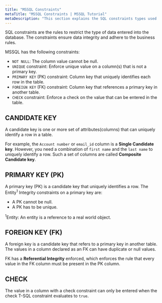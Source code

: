 ```yaml
---
title: "MSSQL Constraints"
metaTitle: "MSSQL Constraints | MSSQL Tutorial"
metaDescription: "This section explains the SQL constraints types used to enforce data integrity in SQL Server"
---
```


SQL constraints are the rules to restrict the type of data entered into the database.
The constraints ensure data integrity and adhere to the business rules.

MSSQL has the following constraints:

* `NOT NULL`: The column value cannot be null.
* `UNIQUE` constraint: Enforce unique value on a column(s) that is not a primary key.
* `PRIMARY KEY` (PK) constraint: Column key that uniquely identifies each row in the table.
* `FOREIGN KEY` (FK) constraint: Column key that references a primary key in another table.
* `CHECK` constraint: Enforce a check on the value that can be entered in the table.

## CANDIDATE KEY

A candidate key is one or more set of attributes(columns) that can uniquely identify a row in a table.

For example, the `Account number` or `email_id` column is a **Single Candidate key**.
However, you need a combination of `first name` and the `last name` to uniquely identify a row. Such a set of columns are called **Composite Candidate key**.

## PRIMARY KEY (PK)

A primary key (PK) is a candidate key that uniquely identifies a row. The Entity<sup>1</sup> Integrity constraints on a primary key are:

* A PK cannot be null.
* A PK has to be unique.

<sup>1</sup>Entity: An entity is a reference to a real world object.

## FOREIGN KEY (FK)

A foreign key is a candidate key that refers to a primary key in another table.
The values in a column declared as an FK can have duplicate or null values.

FK has a **Referential Integrity** enforced, which enforces the rule that every value in the FK column must be present in the PK column.

## CHECK

The value in a column with a check constraint can only be entered when the check T-SQL constraint evaluates to `true`.
